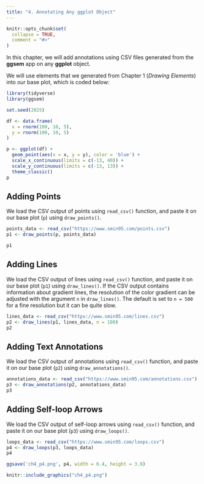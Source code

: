 ```yaml
---
title: "4. Annotating Any ggplot Object"
---
```


```r
knitr::opts_chunk$set(
  collapse = TRUE,
  comment = "#>"
)
```

In this chapter, we will add annotations using CSV files generated from the **ggsem** app on any  **ggplot** object.

We will use elements that we generated from Chapter 1 (*Drawing Elements*) into our base plot, which is coded below:

```r
library(tidyverse)
library(ggsem)

set.seed(2025)

df <- data.frame(
  x = rnorm(100, 10, 5),
  y = rnorm(100, 10, 5)
)

p <- ggplot(df) +
  geom_point(aes(x = x, y = y), color = 'blue') +
  scale_x_continuous(limits = c(-13, 40)) +
  scale_y_continuous(limits = c(-13, 13)) +
  theme_classic()
p
```

## Adding Points

We load the CSV output of points using `read_csv()` function, and paste it on our base plot (`p`) using `draw_points()`. 

```r
points_data <- read_csv("https://www.smin95.com/points.csv")
p1 <- draw_points(p, points_data)

p1
```

## Adding Lines

We load the CSV output of lines using `read_csv()` function, and paste it on our base plot (`p1`) using `draw_lines()`. If the CSV output contains information about gradient lines, the resolution of the color gradient can be adjusted with the argument `n` in `draw_lines()`. The default is set to `n = 500` for a fine resolution but it can be quite slow.

```r
lines_data <- read_csv("https://www.smin95.com/lines.csv")
p2 <- draw_lines(p1, lines_data, n = 100)
p2
```

## Adding Text Annotations

We load the CSV output of annotations using `read_csv()` function, and paste it on our base plot (`p2`) using `draw_annotations()`. 

```r
annotations_data <- read_csv("https://www.smin95.com/annotations.csv")
p3 <- draw_annotations(p2, annotations_data)
p3
```

## Adding Self-loop Arrows

We load the CSV output of self-loop arrows using `read_csv()` function, and paste it on our base plot (`p3`) using `draw_loops()`. 

```r
loops_data <- read_csv("https://www.smin95.com/loops.csv")
p4 <- draw_loops(p3, loops_data)
p4
```

```r
ggsave('ch4_p4.png', p4, width = 6.4, height = 3.8)
```

```r
knitr::include_graphics("ch4_p4.png")
```
